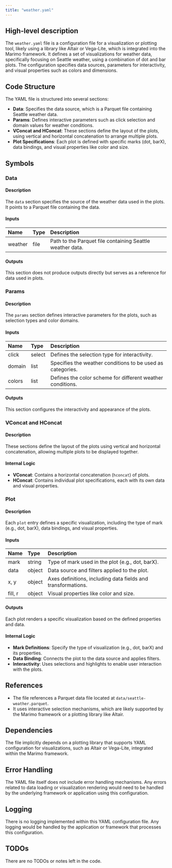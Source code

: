 ```yaml
---
title: "weather.yaml"
---
```


## High-level description

The `weather.yaml` file is a configuration file for a visualization or plotting tool, likely using a library like Altair or Vega-Lite, which is integrated into the Marimo framework. It defines a set of visualizations for weather data, specifically focusing on Seattle weather, using a combination of dot and bar plots. The configuration specifies data sources, parameters for interactivity, and visual properties such as colors and dimensions.

## Code Structure

The YAML file is structured into several sections:

- **Data**: Specifies the data source, which is a Parquet file containing Seattle weather data.
- **Params**: Defines interactive parameters such as click selection and domain values for weather conditions.
- **VConcat and HConcat**: These sections define the layout of the plots, using vertical and horizontal concatenation to arrange multiple plots.
- **Plot Specifications**: Each plot is defined with specific marks (dot, barX), data bindings, and visual properties like color and size.

## Symbols

### Data
#### Description
The `data` section specifies the source of the weather data used in the plots. It points to a Parquet file containing the data.

#### Inputs
| Name | Type | Description |
|:-----|:-----|:------------|
| weather | file | Path to the Parquet file containing Seattle weather data. |

#### Outputs
This section does not produce outputs directly but serves as a reference for data used in plots.

### Params
#### Description
The `params` section defines interactive parameters for the plots, such as selection types and color domains.

#### Inputs
| Name | Type | Description |
|:-----|:-----|:------------|
| click | select | Defines the selection type for interactivity. |
| domain | list | Specifies the weather conditions to be used as categories. |
| colors | list | Defines the color scheme for different weather conditions. |

#### Outputs
This section configures the interactivity and appearance of the plots.

### VConcat and HConcat
#### Description
These sections define the layout of the plots using vertical and horizontal concatenation, allowing multiple plots to be displayed together.

#### Internal Logic
- **VConcat**: Contains a horizontal concatenation (`hconcat`) of plots.
- **HConcat**: Contains individual plot specifications, each with its own data and visual properties.

### Plot
#### Description
Each `plot` entry defines a specific visualization, including the type of mark (e.g., dot, barX), data bindings, and visual properties.

#### Inputs
| Name | Type | Description |
|:-----|:-----|:------------|
| mark | string | Type of mark used in the plot (e.g., dot, barX). |
| data | object | Data source and filters applied to the plot. |
| x, y | object | Axes definitions, including data fields and transformations. |
| fill, r | object | Visual properties like color and size. |

#### Outputs
Each plot renders a specific visualization based on the defined properties and data.

#### Internal Logic
- **Mark Definitions**: Specify the type of visualization (e.g., dot, barX) and its properties.
- **Data Binding**: Connects the plot to the data source and applies filters.
- **Interactivity**: Uses selections and highlights to enable user interaction with the plots.

## References

- The file references a Parquet data file located at `data/seattle-weather.parquet`.
- It uses interactive selection mechanisms, which are likely supported by the Marimo framework or a plotting library like Altair.

## Dependencies

The file implicitly depends on a plotting library that supports YAML configuration for visualizations, such as Altair or Vega-Lite, integrated within the Marimo framework.

## Error Handling

The YAML file itself does not include error handling mechanisms. Any errors related to data loading or visualization rendering would need to be handled by the underlying framework or application using this configuration.

## Logging

There is no logging implemented within this YAML configuration file. Any logging would be handled by the application or framework that processes this configuration.

## TODOs

There are no TODOs or notes left in the code.